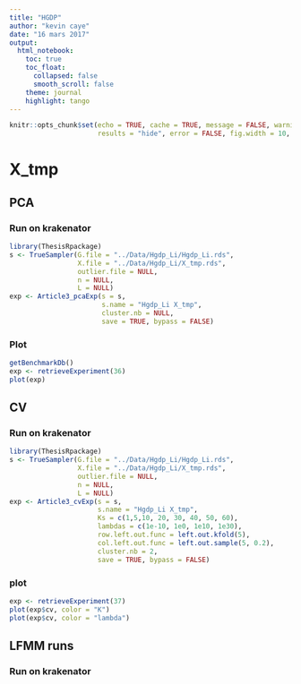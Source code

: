 ```yaml
---
title: "HGDP"
author: "kevin caye"
date: "16 mars 2017"
output:
  html_notebook:
    toc: true
    toc_float:
      collapsed: false
      smooth_scroll: false
    theme: journal
    highlight: tango
---
```




```r
knitr::opts_chunk$set(echo = TRUE, cache = TRUE, message = FALSE, warning = FALSE,
                      results = "hide", error = FALSE, fig.width = 10, fig.width = 10)
```

# X_tmp
## PCA
### Run on krakenator

```r
library(ThesisRpackage)
s <- TrueSampler(G.file = "../Data/Hgdp_Li/Hgdp_Li.rds",
                 X.file = "../Data/Hgdp_Li/X_tmp.rds",
                 outlier.file = NULL,
                 n = NULL,
                 L = NULL)
exp <- Article3_pcaExp(s = s,
                       s.name = "Hgdp_Li X_tmp",
                       cluster.nb = NULL,
                       save = TRUE, bypass = FALSE)

```

### Plot
```r
getBenchmarkDb()
exp <- retrieveExperiment(36)
plot(exp) 
```


## CV
### Run on krakenator

```r
library(ThesisRpackage)
s <- TrueSampler(G.file = "../Data/Hgdp_Li/Hgdp_Li.rds",
                 X.file = "../Data/Hgdp_Li/X_tmp.rds",
                 outlier.file = NULL,
                 n = NULL,
                 L = NULL)
exp <- Article3_cvExp(s = s,
                      s.name = "Hgdp_Li X_tmp",
                      Ks = c(1,5,10, 20, 30, 40, 50, 60),
                      lambdas = c(1e-10, 1e0, 1e10, 1e30),
                      row.left.out.func = left.out.kfold(5),
                      col.left.out.func = left.out.sample(5, 0.2),
                      cluster.nb = 2,
                      save = TRUE, bypass = FALSE)
```

### plot

```r
exp <- retrieveExperiment(37)
plot(exp$cv, color = "K")
plot(exp$cv, color = "lambda")
```


## LFMM runs
### Run on krakenator

